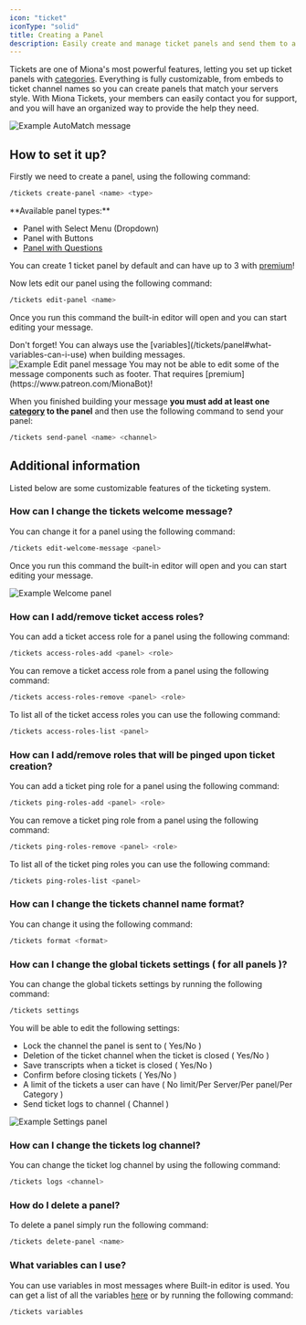 ```yaml
---
icon: "ticket"
iconType: "solid"
title: Creating a Panel
description: Easily create and manage ticket panels and send them to a dedicated channel in your server.
---
```


Tickets are one of Miona's most powerful features, letting you set up ticket panels with [categories](/tickets/category). Everything is fully customizable, from embeds to ticket channel names so you can create panels that match your servers style. With Miona Tickets, your members can easily contact you for support, and you will have an organized way to provide the help they need.

<Frame>
    <img src="/images/tickets/example-panel.png" alt="Example AutoMatch message"/>
</Frame>

## How to set it up?

Firstly we need to create a panel, using the following command:
```sh
/tickets create-panel <name> <type>
```
<Note>
**Available panel types:**

- Panel with Select Menu (Dropdown)
- Panel with Buttons
- [Panel with Questions](/tickets/questions)

You can create 1 ticket panel by default and can have up to 3 with [premium](https://www.patreon.com/MionaBot)!
</Note>

Now lets edit our panel using the following command:
```sh
/tickets edit-panel <name>
```

Once you run this command the built-in editor will open and you can start editing your message.

<Tip>
Don't forget! You can always use the [variables](/tickets/panel#what-variables-can-i-use) when building messages.
</Tip>

<Frame>
    <img src="/images/tickets/example-editpanel.png" alt="Example Edit panel message"/>
</Frame>

<Note>
You may not be able to edit some of the message components such as footer. That requires [premium](https://www.patreon.com/MionaBot)!
</Note>

When you finished building your message **you must add at least one [category](/tickets/category) to the panel** and then use the following command to send your panel:
```sh
/tickets send-panel <name> <channel>
```

## Additional information

Listed below are some customizable features of the ticketing system.

### How can I change the tickets welcome message?

You can change it for a panel using the following command:
```sh
/tickets edit-welcome-message <panel>
```

Once you run this command the built-in editor will open and you can start editing your message.

<Frame>
    <img src="/images/tickets/example-welcome.png" alt="Example Welcome panel"/>
</Frame>

### How can I add/remove ticket access roles?

You can add a ticket access role for a panel using the following command:
```sh
/tickets access-roles-add <panel> <role>
```

You can remove a ticket access role from a panel using the following command:
```sh
/tickets access-roles-remove <panel> <role>
```

To list all of the ticket access roles you can use the following command: 

```sh
/tickets access-roles-list <panel>
```

### How can I add/remove roles that will be pinged upon ticket creation?

You can add a ticket ping role for a panel using the following command:
```sh
/tickets ping-roles-add <panel> <role>
```

You can remove a ticket ping role from a panel using the following command:
```sh
/tickets ping-roles-remove <panel> <role>
```

To list all of the ticket ping roles you can use the following command: 

```sh
/tickets ping-roles-list <panel>
```

### How can I change the tickets channel name format?

You can change it using the following command:
```sh
/tickets format <format>
```

### How can I change the global tickets settings ( for all panels )?

You can change the global tickets settings by running the following command:
```sh
/tickets settings
```

You will be able to edit the following settings:

- Lock the channel the panel is sent to ( Yes/No )
- Deletion of the ticket channel when the ticket is closed ( Yes/No )
- Save transcripts when a ticket is closed ( Yes/No )
- Confirm before closing tickets ( Yes/No )
- A limit of the tickets a user can have ( No limit/Per Server/Per panel/Per Category )
- Send ticket logs to channel ( Channel )

<Frame>
    <img src="/images/tickets/example-settings.png" alt="Example Settings panel"/>
</Frame>

### How can I change the tickets log channel?

You can change the ticket log channel by using the following command:
```sh
/tickets logs <channel>
```

### How do I delete a panel?

To delete a panel simply run the following command:
```sh
/tickets delete-panel <name> 
```

### What variables can I use?

You can use variables in most messages where Built-in editor is used. You can get a list of all the variables [here](/variables) or by running the following command:
```sh
/tickets variables 
```